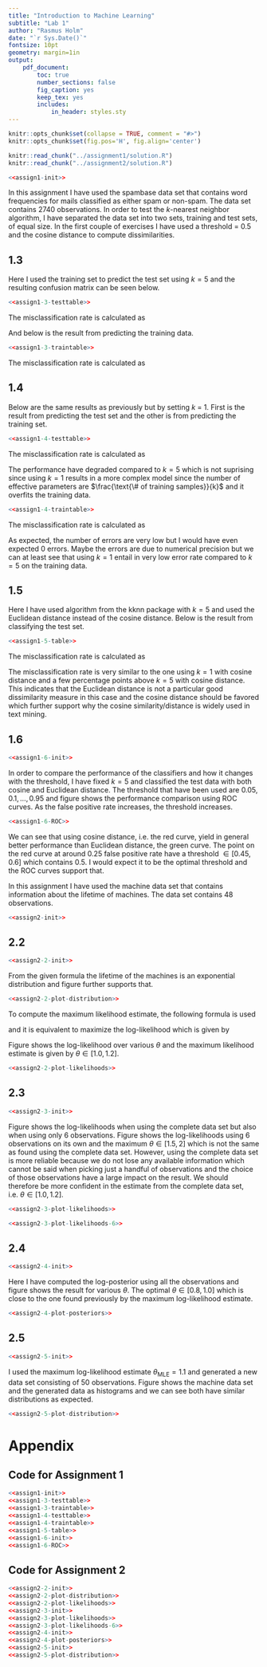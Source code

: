 ```yaml
---
title: "Introduction to Machine Learning"
subtitle: "Lab 1"
author: "Rasmus Holm"
date: "`r Sys.Date()`"
fontsize: 10pt
geometry: margin=1in
output:
    pdf_document:
        toc: true
        number_sections: false
        fig_caption: yes
        keep_tex: yes
        includes:
            in_header: styles.sty
---
```


```r
knitr::opts_chunk$set(collapse = TRUE, comment = "#>")
knitr::opts_chunk$set(fig.pos='H', fig.align='center')

knitr::read_chunk("../assignment1/solution.R")
knitr::read_chunk("../assignment2/solution.R")
```

\newpage

\section{Assignment 1}
```r
<<assign1-init>>
```

In this assignment I have used the spambase data set that contains word frequencies for mails classified as either spam or non-spam. The data set contains 2740 observations.
In order to test the $k$-nearest neighbor algorithm, I have separated the data set into two sets, training and test sets, of equal size. In the first couple of exercises I have used a threshold = 0.5 and the cosine distance to compute dissimilarities.

## 1.3
Here I used the training set to predict the test set using $k=5$ and the resulting confusion matrix can be seen below.

```r
<<assign1-3-testtable>>
```

The misclassification rate is calculated as

\begin{center}
$\frac{242 + 193}{695 + 242 + 193 + 240} = \frac{87}{274} \approx 31.8\%$.
\end{center}

And below is the result from predicting the training data.


```r
<<assign1-3-traintable>>
```

The misclassification rate is calculated as

\begin{center}
$\frac{158 + 119}{787 + 158 + 119 + 306} = \frac{277}{1370} \approx 20.2\%.$
\end{center}

## 1.4
Below are the same results as previously but by setting $k$ = 1. First is the result from predicting the test set and the other is from predicting the training set.

```r
<<assign1-4-testtable>>
```

The misclassification rate is calculated as

\begin{center}
$\frac{298 + 178}{639 + 298 + 178 + 255} = \frac{238}{685} \approx 34.7\%.$
\end{center}

The performance have degraded compared to $k = 5$ which is not suprising since using $k = 1$ results in  a more complex model since the number of effective parameters are $\frac{\text{\# of training samples}}{k}$ and it overfits the training data.

```r
<<assign1-4-traintable>>
```

The misclassification rate is calculated as

\begin{center}
$\frac{6 + 2}{939 + 6 + 2 + 423} = \frac{4}{685} \approx 0.6\%.$
\end{center}

As expected, the number of errors are very low but I would have even expected 0 errors. Maybe the errors are due to numerical precision but we can at least see that using $k = 1$ entail in very low error rate compared to $k = 5$ on the training data.

## 1.5
Here I have used algorithm from the kknn package with $k = 5$ and used the Euclidean distance instead of the cosine distance. Below is the result from classifying the test set.

```r
<<assign1-5-table>>
```

The misclassification rate is calculated as

\begin{center}
$\frac{291 + 186}{646 + 291 + 186 + 247} = \frac{477}{1370} \approx 34.8\%.$
\end{center}

The misclassification rate is very similar to the one using $k = 1$ with cosine distance and a few percentage points above $k = 5$ with cosine distance. This indicates that the Euclidean distance is not a particular good dissimilarity measure in this case and the cosine distance should be favored which further support why the cosine similarity/distance is widely used in text mining.


## 1.6
```r
<<assign1-6-init>>
```

In order to compare the performance of the classifiers and how it changes with the threshold, I have fixed $k = 5$ and classified the test data with both cosine and Euclidean distance. The threshold that have been used are $0.05, 0.1, \ldots, 0.95$ and figure \ref{fig:ROC} shows the performance comparison using ROC curves. As the false positive rate increases, the threshold increases.

```r
<<assign1-6-ROC>>
```

We can see that using cosine distance, i.e. the red curve, yield in general better performance than Euclidean distance, the green curve. The point on the red curve at around 0.25 false positive rate have a threshold $\in [0.45, 0.6]$ which contains $0.5$. I would expect it to be the optimal threshold and the ROC curves support that.

\newpage

\section{Assignment 2}
In this assignment I have used the machine data set that contains information about the lifetime of machines. The data set contains 48 observations.

```r
<<assign2-init>>
```

## 2.2
```r
<<assign2-2-init>>
```

From the given formula the lifetime of the machines is an exponential distribution and figure \ref{fig:distribution} further supports that.

```r
<<assign2-2-plot-distribution>>
```

To compute the maximum likelihood estimate, the following formula is used

\begin{equation*}
L(\theta) = f(x | \theta) = \prod_{i = 1}^{m}{f(x_{i} | \theta)}
\end{equation*}

and it is equivalent to maximize the log-likelihood which is given by

\begin{equation*}
l(\theta) = \log{L(\theta)} = \sum_{i = 1}^{m}{\log{f(x_{i} | \theta)}}.
\end{equation*}

Figure \ref{fig:likelihood2} shows the log-likelihood over various $\theta$ and the maximum likelihood estimate is given by $\theta \in [ 1.0, 1.2 ]$.

```r
<<assign2-2-plot-likelihoods>>
```

## 2.3
```r
<<assign2-3-init>>
```

Figure \ref{fig:likelihood3} shows the log-likelihoods when using the complete data set but also when using only 6 observations. Figure \ref{fig:likelihood36} shows the log-likelihoods using 6 observations on its own and the maximum $\theta \in [1.5, 2]$ which is not the same as found using the complete data set. However, using the complete data set is more reliable because we do not lose any available information which cannot be said when picking just a handful of observations and the choice of those observations have a large impact on the result. We should therefore be more confident in the estimate from the complete data set, i.e. $\theta \in [ 1.0, 1.2 ]$.

```r
<<assign2-3-plot-likelihoods>>
```

```r
<<assign2-3-plot-likelihoods-6>>
```

## 2.4
```r
<<assign2-4-init>>
```

Here I have computed the log-posterior using all the observations and figure \ref{fig:posterior} shows the result for various $\theta$. The optimal $\theta \in [ 0.8, 1.0 ]$ which is close to the one found previously by the maximum log-likelihood estimate.

```r
<<assign2-4-plot-posteriors>>
```

## 2.5
```r
<<assign2-5-init>>
```

I used the  maximum log-likelihood estimate $\theta_{\text{MLE}} = 1.1$ and generated a new data set consisting of 50 observations. Figure \ref{fig:distribution5} shows the machine data set and the generated data as histograms and we can see both have similar distributions as expected.

```r
<<assign2-5-plot-distribution>>
```

\newpage

# Appendix

## Code for Assignment 1
```r
<<assign1-init>>
<<assign1-3-testtable>>
<<assign1-3-traintable>>
<<assign1-4-testtable>>
<<assign1-4-traintable>>
<<assign1-5-table>>
<<assign1-6-init>>
<<assign1-6-ROC>>
```

## Code for Assignment 2
```r
<<assign2-2-init>>
<<assign2-2-plot-distribution>>
<<assign2-2-plot-likelihoods>>
<<assign2-3-init>>
<<assign2-3-plot-likelihoods>>
<<assign2-3-plot-likelihoods-6>>
<<assign2-4-init>>
<<assign2-4-plot-posteriors>>
<<assign2-5-init>>
<<assign2-5-plot-distribution>>
```
